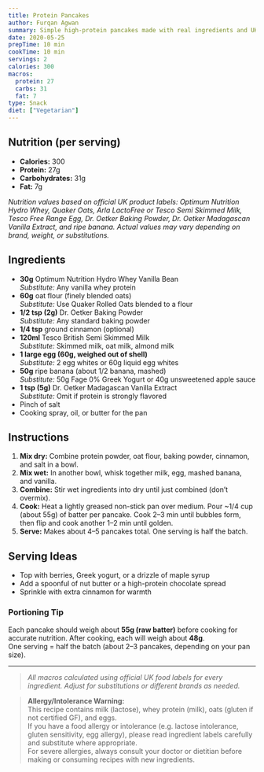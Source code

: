```yaml
---
title: Protein Pancakes
author: Furqan Agwan
summary: Simple high-protein pancakes made with real ingredients and UK brands.
date: 2020-05-25
prepTime: 10 min
cookTime: 10 min
servings: 2
calories: 300
macros:
  protein: 27
  carbs: 31
  fat: 7
type: Snack
diet: ["Vegetarian"]
---
```


## Nutrition (per serving)

- **Calories:** 300
- **Protein:** 27g
- **Carbohydrates:** 31g
- **Fat:** 7g

_Nutrition values based on official UK product labels: Optimum Nutrition Hydro Whey, Quaker Oats, Arla LactoFree or Tesco Semi Skimmed Milk, Tesco Free Range Egg, Dr. Oetker Baking Powder, Dr. Oetker Madagascan Vanilla Extract, and ripe banana. Actual values may vary depending on brand, weight, or substitutions._

## Ingredients

- **30g** Optimum Nutrition Hydro Whey Vanilla Bean  
  _Substitute:_ Any vanilla whey protein
- **60g** oat flour (finely blended oats)  
  _Substitute:_ Use Quaker Rolled Oats blended to a flour
- **1/2 tsp (2g)** Dr. Oetker Baking Powder  
  _Substitute:_ Any standard baking powder
- **1/4 tsp** ground cinnamon (optional)
- **120ml** Tesco British Semi Skimmed Milk  
  _Substitute:_ Skimmed milk, oat milk, almond milk
- **1 large egg (60g, weighed out of shell)**  
  _Substitute:_ 2 egg whites or 60g liquid egg whites
- **50g** ripe banana (about 1/2 banana, mashed)  
  _Substitute:_ 50g Fage 0% Greek Yogurt or 40g unsweetened apple sauce
- **1 tsp (5g)** Dr. Oetker Madagascan Vanilla Extract  
  _Substitute:_ Omit if protein is strongly flavored
- Pinch of salt
- Cooking spray, oil, or butter for the pan

## Instructions

1. **Mix dry:** Combine protein powder, oat flour, baking powder, cinnamon, and salt in a bowl.
2. **Mix wet:** In another bowl, whisk together milk, egg, mashed banana, and vanilla.
3. **Combine:** Stir wet ingredients into dry until just combined (don’t overmix).
4. **Cook:** Heat a lightly greased non-stick pan over medium. Pour ~1/4 cup (about 55g) of batter per pancake. Cook 2–3 min until bubbles form, then flip and cook another 1–2 min until golden.
5. **Serve:** Makes about 4–5 pancakes total. One serving is half the batch.

## Serving Ideas

- Top with berries, Greek yogurt, or a drizzle of maple syrup
- Add a spoonful of nut butter or a high-protein chocolate spread
- Sprinkle with extra cinnamon for warmth

### Portioning Tip

Each pancake should weigh about **55g (raw batter)** before cooking for accurate nutrition. After cooking, each will weigh about **48g**.  
One serving = half the batch (about 2–3 pancakes, depending on your pan size).

---

> _All macros calculated using official UK food labels for every ingredient. Adjust for substitutions or different brands as needed._

> **Allergy/Intolerance Warning:**  
> This recipe contains milk (lactose), whey protein (milk), oats (gluten if not certified GF), and eggs.  
> If you have a food allergy or intolerance (e.g. lactose intolerance, gluten sensitivity, egg allergy), please read ingredient labels carefully and substitute where appropriate.  
> For severe allergies, always consult your doctor or dietitian before making or consuming recipes with new ingredients.
